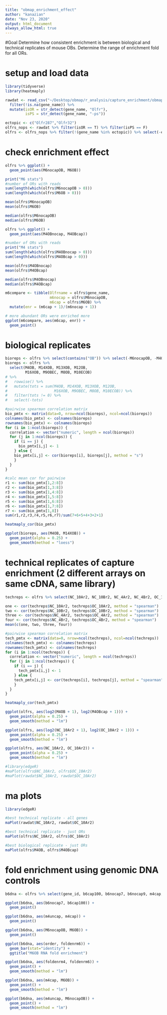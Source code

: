 ```yaml
---
title: "obmap_enrichment_effect"
author: "kanazian"
date: "Nov 23, 2020"
output: html_document
always_allow_html: true
---
```


#Goal
Determine how consistent enrichment is between biological and technical replicates of mouse OBs. Determine the range of enrichment fold for all ORs.

# setup and load data
```r
library(tidyverse)
library(heatmaply)

rawdat <- read_csv("~/Desktop/obmap/r_analysis/capture_enrichment/obmap_enrichmenteffect_gen25.csv") %>%
  filter(!is.na(gene_name)) %>%
  mutate(isOR = str_detect(gene_name, "Olfr"),
         isPS = str_detect(gene_name, "-ps"))

ectopic <- c("Olfr287","Olfr32")
olfrs_nops <- rawdat %>% filter(isOR == T) %>% filter(isPS == F)
olfrs <- olfrs_nops %>% filter(!(gene_name %in% ectopic)) %>% select(-ens_raw, -ens_id)
```


# check enrichment effect
```r
olfrs %>% ggplot() +
  geom_point(aes(M6nocapOB, M6OB))

print("M6 stats")
#number of ORs with reads
sum(length(which(olfrs$M6nocapOB > 0)))
sum(length(which(olfrs$M6OB > 0)))

mean(olfrs$M6nocapOB)
mean(olfrs$M6OB)

median(olfrs$M6nocapOB)
median(olfrs$M6OB)

olfrs %>% ggplot() +
  geom_point(aes(M4OBnocap, M4OBcap))

#number of ORs with reads
print("M4 stats")
sum(length(which(olfrs$M4OBnocap > 0)))
sum(length(which(olfrs$M4OBcap > 0)))

mean(olfrs$M4OBnocap)
mean(olfrs$M4OBcap)

median(olfrs$M4OBnocap)
median(olfrs$M4OBcap)

m6compare <- tibble(Olfrname = olfrs$gene_name,
                    m6nocap = olfrs$M6nocapOB,
                    m6cap = olfrs$M6OB) %>%
  mutate(enr = (m6cap + 1)/(m6nocap + 1))

# more abundant ORs were enriched more
ggplot(m6compare, aes(m6cap, enr)) +
  geom_point()
```


# biological replicates
```r
bioreps <- olfrs %>% select(contains("OB")) %>% select(-M6nocapOB, -M4OBnocap)
bioreps <- olfrs %>% 
  select(M4OB, M14XOB, M13XOB, M12OB, 
         M16XOB, M9OBEC, M8OB, M10ECOB) 
# %>%
#   rowwise() %>% 
#   mutate(tots = sum(M4OB, M14XOB, M13XOB, M12OB, 
#                     M16XOB, M9OBEC, M8OB, M10ECOB)) %>%
#   filter(tots != 0) %>%
#   select(-tots)

#pairwise spearman correlation matrix
bio_pmtx <- matrix(data=0, nrow=ncol(bioreps), ncol=ncol(bioreps))
colnames(bio_pmtx) <- colnames(bioreps)
rownames(bio_pmtx) <- colnames(bioreps)
for (i in 1:ncol(bioreps)) {
  correlation <- vector("numeric", length = ncol(bioreps))
  for (j in 1:ncol(bioreps)) {
    if (i == j) {
      bio_pmtx[i,j] <- 1
    } else {
    bio_pmtx[i,j] <- cor(bioreps[i], bioreps[j], method = "s")
    }
  }
}

#calc mean cor for pairwise 
r1 <- sum(bio_pmtx[1,2:8])
r2 <- sum(bio_pmtx[1,3:8])
r3 <- sum(bio_pmtx[1,4:8])
r4 <- sum(bio_pmtx[1,5:8])
r5 <- sum(bio_pmtx[1,6:8])
r6 <- sum(bio_pmtx[1,7:8])
r7 <- sum(bio_pmtx[1,8])
sum(r1,r2,r3,r4,r5,r6,r7)/sum(7+6+5+4+3+2+1)

heatmaply_cor(bio_pmtx)

ggplot(bioreps, aes(M4OB, M14XOB)) +
  geom_point(alpha = 0.25) +
  geom_smooth(method = "loess")
```


# technical replicates of capture enrichment (2 different arrays on same cDNA, same library)
```r
techreps <- olfrs %>% select(NC_10Ar2, NC_10Br2, NC_4Ar2, NC_4Br2, OC_10Ar2, OC_10Br2, OC_4Ar2, OC_4Br2)

one <- cor(techreps$NC_10Ar2, techreps$OC_10Ar2, method = "spearman")
two <- cor(techreps$NC_10Br2, techreps$OC_10Br2, method = "spearman")
three <- cor(techreps$NC_4Ar2, techreps$OC_4Ar2, method = "spearman")
four <- cor(techreps$NC_4Br2, techreps$OC_4Br2, method = "spearman")
mean(c(one, two, three, four))

#pairwise spearman correlation matrix
tech_pmtx <- matrix(data=0, nrow=ncol(techreps), ncol=ncol(techreps))
colnames(tech_pmtx) <- colnames(techreps)
rownames(tech_pmtx) <- colnames(techreps)
for (i in 1:ncol(techreps)) {
  correlation <- vector("numeric", length = ncol(techreps))
  for (j in 1:ncol(techreps)) {
    if (i == j) {
      tech_pmtx[i,j] <- 1
    } else {
    tech_pmtx[i,j] <- cor(techreps[i], techreps[j], method = "spearman")
    }
  }
}

heatmaply_cor(tech_pmtx)

ggplot(olfrs, aes(log2(M4OB + 1), log2(M4OBcap + 1))) + 
  geom_point(alpha = 0.25) + 
  geom_smooth(method = "lm")

ggplot(olfrs, aes(log2(NC_10Ar2 + 1), log2(OC_10Ar2 + 1))) + 
  geom_point(alpha = 0.25) + 
  geom_smooth(method = "lm")

ggplot(olfrs, aes(NC_10Ar2, OC_10Ar2)) + 
  geom_point(alpha = 0.25) + 
  geom_smooth(method = "lm")

#library(edgeR)
#maPlot(olfrs$NC_10Ar2, olfrs$OC_10Ar2)
#maPlot(rawdat$NC_10Ar2, rawdat$OC_10Ar2)
```


# ma plots
```r
library(edgeR)

#best technical replicate - all genes
maPlot(rawdat$NC_10Ar2, rawdat$OC_10Ar2)

#best technical replicate - just ORs
maPlot(olfrs$NC_10Ar2, olfrs$OC_10Ar2)

#best biological replicate - just ORs
maPlot(olfrs$M4OB, olfrs$M4OBcap)
```


# fold enrichment using genomic DNA controls
```r
b6dna <- olfrs %>% select(gene_id, b6cap100, b6nocap7, b6nocap9, m4cap, m4uncap, M6OB, M6nocapOB) %>% mutate(foldenr7 = b6cap100/(b6nocap7 + 0.1), foldenrm4 = m4cap/(m4uncap + 0.1), foldenrm6 = M6OB/(M6nocapOB + 0.1)) %>% arrange(desc(foldenrm6)) %>% mutate(order = factor(gene_id, gene_id))

ggplot(b6dna, aes(b6nocap7, b6cap100)) +
  geom_point()

ggplot(b6dna, aes(m4uncap, m4cap)) +
  geom_point()

ggplot(b6dna, aes(M6nocapOB, M6OB)) +
  geom_point()

ggplot(b6dna, aes(order, foldenrm6)) +
  geom_bar(stat="identity") +
  ggtitle("M6OB RNA fold enrichment")

ggplot(b6dna, aes(foldenrm4, foldenrm6)) + 
  geom_point() +
  geom_smooth(method = "lm")

ggplot(b6dna, aes(m4cap, M6OB)) + 
  geom_point() +
  geom_smooth(method = "lm")

ggplot(b6dna, aes(m4uncap, M6nocapOB)) + 
  geom_point() +
  geom_smooth(method = "lm")

```

